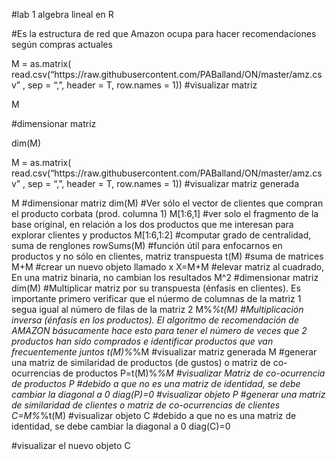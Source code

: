 #lab 1 algebra lineal en R

#Es la estructura de red que Amazon ocupa para hacer recomendaciones según compras actuales 

M = as.matrix(
  read.csv("https://raw.githubusercontent.com/PABalland/ON/master/amz.csv" , 
           sep = ",", 
           header = T, 
           row.names = 1))
#visualizar matriz

M

#dimensionar matriz

dim(M)

M = as.matrix(
  read.csv("https://raw.githubusercontent.com/PABalland/ON/master/amz.csv" , 
           sep = ",", 
           header = T, 
           row.names = 1))
#visualizar matriz generada

M
#dimensionar matriz
dim(M)
#Ver sólo el vector de clientes que compran el producto corbata (prod. columna 1)
M[1:6,1]
#ver solo el fragmento de la base original, en relación a los dos productos que me interesan para explorar clientes y productos
M[1:6,1:2]
#computar grado de centralidad, suma de renglones
rowSums(M)
#función útil para enfocarnos en productos y no sólo en clientes, matriz transpuesta
t(M)
#suma de matrices
M+M
#crear un nuevo objeto llamado x
X=M+M
#elevar matriz al cuadrado, En una matriz binaria, no cambian los resultados
M^2
#dimensionar matriz
dim(M)
#Multiplicar matriz por su transpuesta (énfasis en clientes). Es importante primero verificar que el núermo de columnas de la matriz 1 segua igual al número de filas de la matriz 2
M%*%t(M)
#Multiplicación inversa (énfasis en los productos). El algoritmo de recomendación de AMAZON básucamente hace esto para tener el número de veces que 2 productos han sido comprados e identificar productos que van frecuentemente juntos 
t(M)%*%M
#visualizar matriz generada
M
#generar una matriz de similaridad de productos (de gustos) o matriz de co-ocurrencias de productos
P=t(M)%*%M
#visualizar Matriz de co-ocurrencia de productos
P
#debido a que no es una matriz de identidad, se debe cambiar la diagonal a 0
diag(P)=0
#visualizar objeto
P
#generar una matriz de similaridad de clientes o matriz de co-ocurrencias de clientes
C=M%*%t(M)
#visualizar objeto 
C
#debido a que no es una matriz de identidad, se debe cambiar la diagonal a 0
diag(C)=0

#visualizar el nuevo objeto
C


